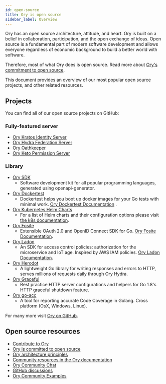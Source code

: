 ```yaml
---
id: open-source
title: Ory is open source
sidebar_label: Overview
---
```


Ory has an open source architecture, attitude, and heart. Ory is built on a belief in collaboration, participation, and the open
exchange of ideas. Open source is a fundamental part of modern software development and allows everyone regardless of economic
background to build a better world with software.

Therefore, most of what Ory does is open source. Read more about [Ory's commitment to open source](./open-source/commitment.mdx).

This document provides an overview of our most popular open source projects, and other related resources.

## Projects

You can find all of our open source projects on GitHub:

### Fully-featured server

- [Ory Kratos Identity Server](https://github.com/ory/kratos)
- [Ory Hydra Federation Server](https://github.com/ory/hydra)
- [Ory Oathkeeper](https://github.com/ory/oathkeeper)
- [Ory Keto Permission Server](https://github.com/ory/keto)

### Library

- [Ory SDK](https://github.com/ory/sdk)
  - Software development kit for all popular programming languages, generated using openapi-generator.
- [Ory Dockertest](https://github.com/ory/dockertest)
  - Dockertest helps you boot up docker images for your Go tests with minimal work.
    [Ory Dockertest Documentation](https://godoc.org/github.com/ory/dockertest) .
- [Ory Kubernetes Helm Charts](https://github.com/ory/k8s)
  - For a list of Helm charts and their configuration options please visit [the k8s documentation](https://k8s.ory.sh/helm/).
- [Ory Fosite](https://github.com/ory/fosite)
  - Extensible OAuth 2.0 and OpenID Connect SDK for Go. [Ory Fosite Documentation](https://godoc.org/github.com/ory/fosite).
- [Ory Ladon](https://github.com/ory/ladon)
  - An SDK for access control policies: authorization for the microservice and IoT age. Inspired by AWS IAM policies.
    [Ory Ladon Documentation](https://godoc.org/github.com/ory/ladon).
- [Ory Herodot](https://github.com/ory/herodot)
  - A lightweight Go library for writing responses and errors to HTTP, serves millions of requests daily through Ory Hydra.
- [Ory Graceful](https://github.com/ory/graceful)
  - Best practice HTTP server configurations and helpers for Go 1.8's HTTP graceful shutdown feature.
- [Ory go-acc](https://github.com/ory/go-acc)
  - A tool for reporting accurate Code Coverage in Golang. Cross platform (OsX, Windows, Linux).

For many more visit [Ory on GitHub](https://github.com/ory).

## Open source resources

- [Contribute to Ory](./ecosystem/contributing.md)
- [Ory is committed to open source](./open-source/commitment.mdx)
- [Ory architecture principles](./ecosystem/software-architecture-philosophy.md)
- [Community resources in the Ory documentation](./ecosystem/community.md)
- [Ory Community Chat](https://slack.ory.sh/)
- [GitHub discussions](https://github.com/discussions?discussions_q=org%3Aory)
- [Ory Community Examples](https://github.com/ory/examples)
